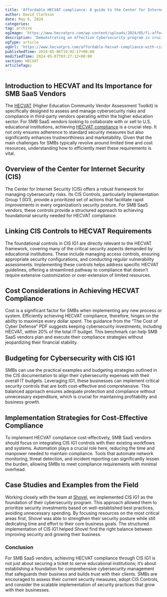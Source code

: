 ```yaml
---
title: 'Affordable HECVAT compliance: A guide to the Center for Internet Security (CIS) Framework'
author: David Clarkson
date: May 6, 2024
categories: 
tag: archive
ogImage: 'https://www.hecvatpro.com/wp-content/uploads/2024/05/fi-affordable-compliance-with-ig1.png'
description: 'Demonstrating an effective Cybersecurity program is crucial to HECVAT success. The CIS framework is an excellent starting point for SMEs.'
ogType: article
ogUrl: 'https://www.hecvatpro.com/affordable-hecvat-compliance-with-cis-framework/'
publishedTime: 2024-05-06T19:02:17+00:00
modifiedTime: 2024-05-07T03:27:12+00:00
section: HECVAT
articleTags: 
---
```


## Introduction to HECVAT and Its Importance for SMB SaaS Vendors
The [HECVAT](https://www.hecvatpro.com/) (Higher Education Community Vendor Assessment Toolkit) is specifically designed to assess and manage cybersecurity risks and compliance in third-party vendors operating within the higher education sector. For SMB SaaS vendors looking to collaborate with or sell to U.S. educational institutions, achieving [HECVAT compliance](https://www.hecvatpro.com/the-ultimate-hecvat-compliance-checklist-for-universities-2024-edition/) is a crucial step. It not only ensures adherence to standard security measures but also significantly enhances trustworthiness and marketability. Given that the main challenges for SMBs typically revolve around limited time and cost resources, understanding how to efficiently meet these requirements is vital.
## Overview of the Center for Internet Security (CIS)
The Center for Internet Security (CIS) offers a robust framework for managing cybersecurity risks. Its CIS Controls, particularly Implementation Group 1 (IG1), provide a prioritized set of actions that facilitate rapid improvements in every organization’s security posture. For SMB SaaS vendors, these controls provide a structured approach to achieving foundational security needed for HECVAT compliance.
## Linking CIS Controls to HECVAT Requirements
The foundational controls in CIS IG1 are directly relevant to the HECVAT framework, covering many of the critical security aspects demanded by educational institutions. These include managing access controls, ensuring appropriate security configurations, and conducting regular vulnerability assessments. Implementing these controls helps address specific HECVAT guidelines, offering a streamlined pathway to compliance that doesn’t require extensive customization or over-extension of limited resources.
## Cost Considerations in Achieving HECVAT Compliance
Cost is a significant factor for SMBs when implementing any new process or system. Efficiently achieving HECVAT compliance, therefore, hinges on the ability to maximize every dollar spent. The guidance from the “The Cost of Cyber Defense” PDF suggests keeping cybersecurity investments, including HECVAT, within 20% of the total IT budget. This benchmark can help SMB SaaS vendors plan and execute their compliance strategies without jeopardizing their financial stability.
## Budgeting for Cybersecurity with CIS IG1
SMBs can use the practical examples and budgeting strategies outlined in the CIS documentation to align their cybersecurity expenses with their overall IT budgets. Leveraging IG1, these businesses can implement critical security controls that are both cost-effective and comprehensive. This balanced approach ensures adequate protection and compliance without unnecessary expenditure, which is crucial for maintaining profitability and business growth.
## Implementation Strategies for Cost-Effective Compliance
To implement HECVAT compliance cost-effectively, SMB SaaS vendors should focus on integrating CIS IG1 controls with their existing workflows and systems. Automation plays a crucial role here, reducing the time and manpower needed to maintain compliance. Tools that automate network monitoring, threat detection, and incident reporting can significantly lessen the burden, allowing SMBs to meet compliance requirements with minimal overhead.
## Case Studies and Examples from the Field
Working closely with the team at [Shovel](https://shovelapp.io/), we implemented CIS IG1 as the foundation of their cybersecurity program. This approach allowed them to prioritize security investments based on well-established best practices, avoiding unnecessary spending. By focusing resources on the most critical areas first, Shovel was able to strengthen their security posture while still dedicating time and effort to their core business goals. The structured implementation of CIS IG1 helped Shovel find the right balance between improving security and growing their business.
### Conclusion
For SMB SaaS vendors, achieving HECVAT compliance through CIS IG1 is not just about securing a ticket to serve educational institutions; it’s about establishing a foundation for comprehensive cybersecurity management that safeguards their business and builds trust with their clients. SMBs are encouraged to assess their current security measures, adopt CIS Controls, and consider the scalable implementation of security practices that grow with their businesses.